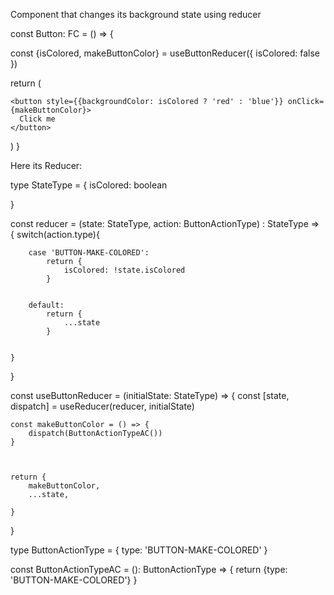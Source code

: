 
Component that changes its background state using reducer


const Button: FC = () => {
  

  const {isColored, makeButtonColor} = useButtonReducer({
    isColored: false
  })

  return (

    <button style={{backgroundColor: isColored ? 'red' : 'blue'}} onClick={makeButtonColor}>
      Click me
    </button>
  )
}

Here its Reducer: 


type StateType = {
    isColored: boolean

}


const reducer = (state: StateType, action: ButtonActionType) : StateType => {
    switch(action.type){
         
        case 'BUTTON-MAKE-COLORED': 
            return {
                isColored: !state.isColored
            }
        

        default:  
            return {
                ...state
            }
        
            
    }
       
    
}

const useButtonReducer = (initialState: StateType) => {
    const [state, dispatch] = useReducer(reducer, initialState)

    const makeButtonColor = () => {
        dispatch(ButtonActionTypeAC())
    }

   

    return {
        makeButtonColor,
        ...state,

    }

}

type ButtonActionType = {
    type: 'BUTTON-MAKE-COLORED'
}

const ButtonActionTypeAC = (): ButtonActionType => {
    return {type: 'BUTTON-MAKE-COLORED'}
}

